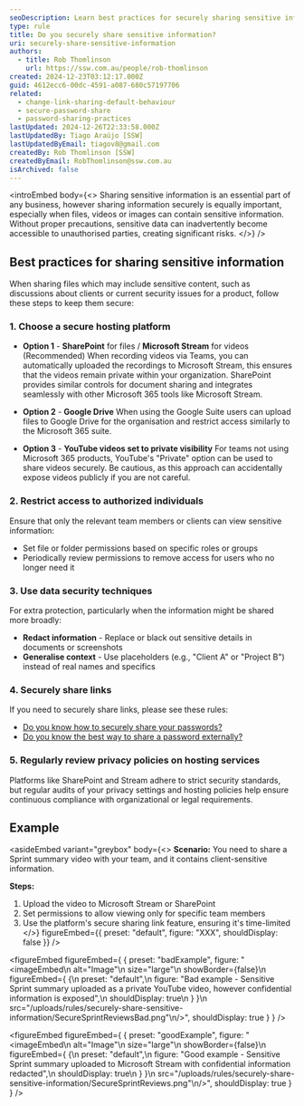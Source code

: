 ```yaml
---
seoDescription: Learn best practices for securely sharing sensitive information, including hosting recommendations.
type: rule
title: Do you securely share sensitive information?
uri: securely-share-sensitive-information
authors:
  - title: Rob Thomlinson
    url: https://ssw.com.au/people/rob-thomlinson
created: 2024-12-23T03:12:17.000Z
guid: 4612ecc6-00dc-4591-a087-680c57197706
related:
  - change-link-sharing-default-behaviour
  - secure-password-share
  - password-sharing-practices
lastUpdated: 2024-12-26T22:33:58.000Z
lastUpdatedBy: Tiago Araújo [SSW]
lastUpdatedByEmail: tiagov8@gmail.com
createdBy: Rob Thomlinson [SSW]
createdByEmail: RobThomlinson@ssw.com.au
isArchived: false
---
```


<introEmbed
  body={<>
Sharing sensitive information is an essential part of any business, however sharing information securely is equally important, especially when files, videos or images can contain sensitive information. Without proper precautions, sensitive data can inadvertently become accessible to unauthorised parties, creating significant risks.
  </>}
/>
## Best practices for sharing sensitive information

When sharing files which may include sensitive content, such as discussions about clients or current security issues for a product, follow these steps to keep them secure:

### 1. Choose a secure hosting platform

* **Option 1** - **SharePoint** for files / **Microsoft Stream** for videos (Recommended)
  When recording videos via Teams, you can automatically uploaded the recordings to Microsoft Stream, this ensures that the videos remain private within your organization.
  SharePoint provides similar controls for document sharing and integrates seamlessly with other Microsoft 365 tools like Microsoft Stream.

* **Option 2** - **Google Drive**
  When using the Google Suite users can upload files to Google Drive for the organisation and restrict access similarly to the Microsoft 365 suite.

* **Option 3** - **YouTube videos set to private visibility**
  For teams not using Microsoft 365 products, YouTube's "Private" option can be used to share videos securely. Be cautious, as this approach can accidentally expose videos publicly if you are not careful.

### 2. Restrict access to authorized individuals

Ensure that only the relevant team members or clients can view sensitive information:

* Set file or folder permissions based on specific roles or groups
* Periodically review permissions to remove access for users who no longer need it

### 3. Use data security techniques

For extra protection, particularly when the information might be shared more broadly:

* **Redact information** - Replace or black out sensitive details in documents or screenshots
* **Generalise context** - Use placeholders (e.g., "Client A" or "Project B") instead of real names and specifics

### 4. Securely share links

If you need to securely share links, please see these rules:

* [Do you know how to securely share your passwords?](/secure-password-share)
* [Do you know the best way to share a password externally?](/password-sharing-practices)

### 5. Regularly review privacy policies on hosting services

Platforms like SharePoint and Stream adhere to strict security standards, but regular audits of your privacy settings and hosting policies help ensure continuous compliance with organizational or legal requirements.

## Example

<asideEmbed
  variant="greybox"
  body={<>
    **Scenario:**
You need to share a Sprint summary video with your team, and it contains client-sensitive information.

**Steps:**

1. Upload the video to Microsoft Stream or SharePoint
2. Set permissions to allow viewing only for specific team members
3. Use the platform's secure sharing link feature, ensuring it's time-limited
  </>}
  figureEmbed={{
    preset: "default",
    figure: "XXX",
    shouldDisplay: false
  }}
/>

<figureEmbed figureEmbed={ {
  preset: "badExample",
  figure: "<imageEmbed\n  alt=\"Image\"\n  size=\"large\"\n  showBorder={false}\n  figureEmbed={ {\n    preset: \"default\",\n    figure: \"Bad example - Sensitive Sprint summary uploaded as a private YouTube video, however confidential information is exposed\",\n    shouldDisplay: true\n  } }\n  src=\"/uploads/rules/securely-share-sensitive-information/SecureSprintReviewsBad.png\"\n/>",
  shouldDisplay: true
} } />


<figureEmbed figureEmbed={ {
  preset: "goodExample",
  figure: "<imageEmbed\n  alt=\"Image\"\n  size=\"large\"\n  showBorder={false}\n  figureEmbed={ {\n    preset: \"default\",\n    figure: \"Good example - Sensitive Sprint summary uploaded to Microsoft Stream with confidential information redacted\",\n    shouldDisplay: true\n  } }\n  src=\"/uploads/rules/securely-share-sensitive-information/SecureSprintReviews.png\"\n/>",
  shouldDisplay: true
} } />
